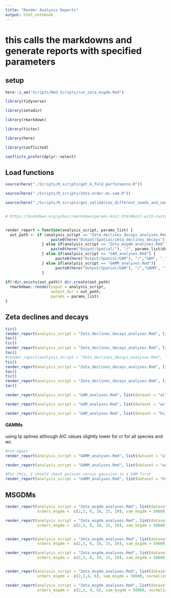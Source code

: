 ```yaml
---
title: "Render Analysis Reports"
output: html_notebook
---
```

 
# this calls the markdowns and generate reports with specified parameters

## setup
```r

here::i_am("Scripts/Rmd_Scripts/run_zeta_msgdm.Rmd")

library(tidyverse)

library(zetadiv)

library(rmarkdown)

library(tictoc)

library(here)

library(conflicted)

conflicts_prefer(dplyr::select)
```


##  Load functions
```r
source(here("./Scripts/R_scripts/get_k_fold_performance.R"))

source(here("./Scripts/R_scripts/Zeta.order.mc.sam.R"))

source(here("./Scripts/R_scripts/get_validation_different_seeds_and_samps.R"))


# https://bookdown.org/yihui/rmarkdown/params-knit.html#knit-with-custom-parameters


render_report = function(analysis_script, params_list) {
  out_path <- if (analysis_script == "Zeta_declines_decays_analyses.Rmd"){
                    paste0(here("Output/Spatial/zeta_declines_decays"), "/", params_list$dataset,  "/")
                } else if(analysis_script == "Zeta_msgdm_analyses.Rmd") {
                    paste0(here("Output/Spatial/"), "/", params_list$dataset, "_" , params_list$normalize_msgdm)
                } else if(analysis_script == "GAM_analyses.Rmd") {
                      paste0(here("Output/Spatial/GAM"), "/","GAM", "_" , params_list$dataset,  "/")  
                } else if(analysis_script == "GAMM_analyses.Rmd"){  
                      paste0(here("Output/Spatial/GAM"), "/","GAMM", "_" , params_list$dataset,  "/")
                }
  
if(!dir.exists(out_path)) dir.create(out_path)
  rmarkdown::render(input = analysis_script,
                    output_dir = out_path,
                    params = params_list)
}
```




## Zeta declines and decays
```r
tic()
render_report(analysis_script = "Zeta_declines_decays_analyses.Rmd", list(dataset = "all_species", sam_ddecay = 10000, orders_ddecay = 2:100))
toc()
tic()
render_report(analysis_script = "Zeta_declines_decays_analyses.Rmd", list(dataset = "wc", sam_ddecay = 10000, orders_ddecay = 2:100))
toc()
#render_report(analysis_script = "Zeta_declines_decays_analyses.Rmd", list(dataset = "wc_no_zeros", sam_ddecay = 10000, orders_ddecay = 2:100))
tic()
render_report(analysis_script = "Zeta_declines_decays_analyses.Rmd", list(dataset = "hs", sam_ddecay = 10000, orders_ddecay = 2:8)) # Computational issues at higher orders
toc()
tic()
render_report(analysis_script = "Zeta_declines_decays_analyses.Rmd", list(dataset = "hs_no_zeros", sam_ddecay = 10000, orders_ddecay = 2:10)) # Computational issues at higher orders
toc()
```

```r
render_report(analysis_script = "GAM_analyses.Rmd", list(dataset = "all_species"))
```


```r
render_report(analysis_script = "GAM_analyses.Rmd", list(dataset = "wc"))
```

```r
render_report(analysis_script = "GAM_analyses.Rmd", list(dataset = "hs_no_zeros"))
```

#### GAMMs

using tp splines although AIC values slightly lower for cr for all species and wc

```r
#run again
render_report(analysis_script = "GAMM_analyses.Rmd", list(dataset = "all_species"))
```

```r
render_report(analysis_script = "GAMM_analyses.Rmd", list(dataset = "wc"))
```


```r
#For this, I should check poisson versus gaussian in a GAM first
render_report(analysis_script = "GAMM_analyses.Rmd", list(dataset = "hs_no_Zeros", family = "Tweedie(p = 1.01)"))
```

## MSGDMs
```r
render_report(analysis_script = "Zeta_msgdm_analyses.Rmd", list(dataset = "all_species",  
              orders_msgdm =  c(2,3, 6, 10, 15, 20), sam_msgdm = 50000, normalize_msgdm = "Sorensen"))

render_report(analysis_script = "Zeta_msgdm_analyses.Rmd", list(dataset = "all_species",  
              orders_msgdm =  c(2,3, 6, 10, 15, 20), sam_msgdm = 50000, normalize_msgdm = "Simpson"))


render_report(analysis_script = "Zeta_msgdm_analyses.Rmd", list(dataset = "wc",  
              orders_msgdm =  c(2,3, 6, 10, 15, 20), sam_msgdm = 50000, normalize_msgdm = "Sorensen"))

render_report(analysis_script = "Zeta_msgdm_analyses.Rmd", list(dataset = "wc",  
              orders_msgdm =  c(2,3, 6, 10, 15, 20), sam_msgdm = 50000, normalize_msgdm = "Simpson"))


render_report(analysis_script = "Zeta_msgdm_analyses.Rmd", list(dataset = "hs_no_zeros",  
              orders_msgdm =  c(2,3,4, 6), sam_msgdm = 50000, normalize_msgdm = "Sorensen"))

render_report(analysis_script = "Zeta_msgdm_analyses.Rmd", list(dataset = "hs_no_zeros",  
              orders_msgdm =  c(2,3, 4, 6), sam_msgdm = 50000, normalize_msgdm = "Simpson"))

```

